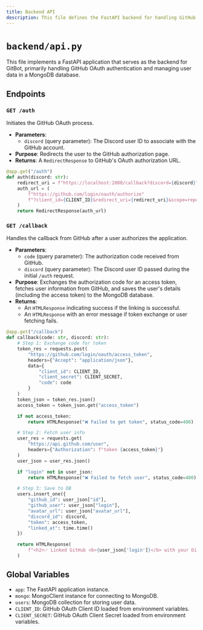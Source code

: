 ```yaml
---
title: Backend API
description: This file defines the FastAPI backend for handling GitHub OAuth and user management.
---
```


# `backend/api.py`

This file implements a FastAPI application that serves as the backend for GitBot, primarily handling GitHub OAuth authentication and managing user data in a MongoDB database.

## Endpoints

### `GET /auth`

Initiates the GitHub OAuth process.

- **Parameters**:
    - `discord` (query parameter): The Discord user ID to associate with the GitHub account.
- **Purpose**: Redirects the user to the GitHub authorization page.
- **Returns**: A `RedirectResponse` to GitHub's OAuth authorization URL.

```python
@app.get("/auth")
def auth(discord: str):
    redirect_uri = f"https://localhost:2000/callback?discord={discord}"
    auth_url = (
        f"https://github.com/login/oauth/authorize"
        f"?client_id={CLIENT_ID}&redirect_uri={redirect_uri}&scope=repo"
    )
    return RedirectResponse(auth_url)
```

### `GET /callback`

Handles the callback from GitHub after a user authorizes the application.

- **Parameters**:
    - `code` (query parameter): The authorization code received from GitHub.
    - `discord` (query parameter): The Discord user ID passed during the initial `/auth` request.
- **Purpose**: Exchanges the authorization code for an access token, fetches user information from GitHub, and saves the user's details (including the access token) to the MongoDB database.
- **Returns**:
    - An `HTMLResponse` indicating success if the linking is successful.
    - An `HTMLResponse` with an error message if token exchange or user fetching fails.

```python
@app.get("/callback")
def callback(code: str, discord: str):
    # Step 1: Exchange code for token
    token_res = requests.post(
        "https://github.com/login/oauth/access_token",
        headers={"Accept": "application/json"},
        data={
            "client_id": CLIENT_ID,
            "client_secret": CLIENT_SECRET,
            "code": code
        }
    )
    token_json = token_res.json()
    access_token = token_json.get("access_token")

    if not access_token:
        return HTMLResponse("❌ Failed to get token", status_code=400)

    # Step 2: Fetch user info
    user_res = requests.get(
        "https://api.github.com/user",
        headers={"Authorization": f"token {access_token}"}
    )
    user_json = user_res.json()

    if "login" not in user_json:
        return HTMLResponse("❌ Failed to fetch user", status_code=400)

    # Step 3: Save to DB
    users.insert_one({
        "github_id": user_json["id"],
        "github_user": user_json["login"],
        "avatar_url": user_json["avatar_url"],
        "discord_id": discord,
        "token": access_token,
        "linked_at": time.time()
    })

    return HTMLResponse(
        f"<h2>✅ Linked GitHub <b>{user_json['login']}</b> with your Discord!</h2>"
    )
```

## Global Variables

- `app`: The FastAPI application instance.
- `mongo`: MongoClient instance for connecting to MongoDB.
- `users`: MongoDB collection for storing user data.
- `CLIENT_ID`: GitHub OAuth Client ID loaded from environment variables.
- `CLIENT_SECRET`: GitHub OAuth Client Secret loaded from environment variables.
